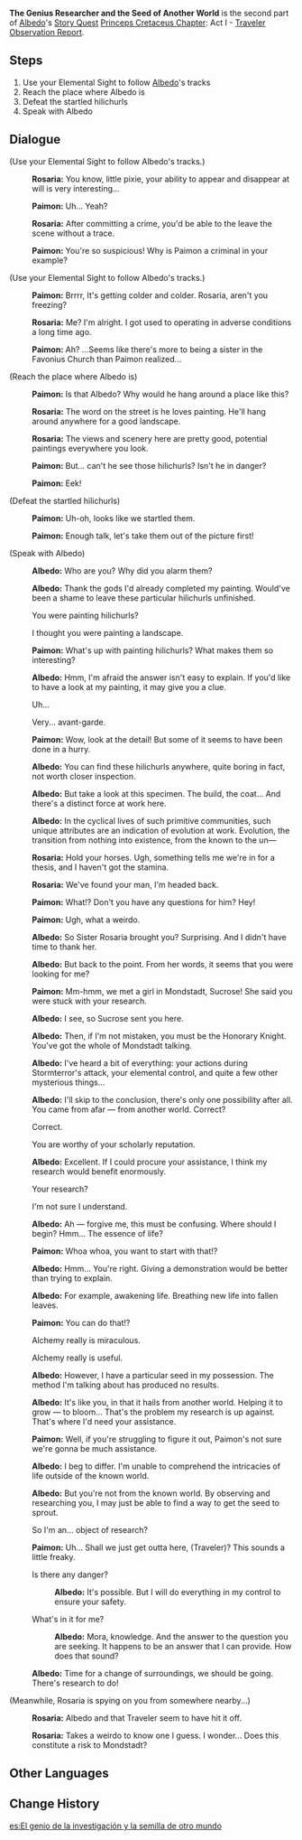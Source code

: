 {{Quest Infobox
|id            = 11041
|type          = Story
|chapter       = Princeps Cretaceus Chapter
|actNum        = I
|part          = 2
|act           = Traveler Observation Report
|character     = Albedo
|description   = While searching for [[Albedo]], you encounter an odd-looking nun named [[Rosaria]]. She claims to know where Albedo is and expresses her willingness to show you the way.
|startLocation = [[Snow-Covered Path]], [[Mondstadt]]
|prev          = The Rumored Alchemist
|next          = The First Experiment: Elements
|exp           = 375
|mora          = 22,000
|other         = {{Card|Hero's Wit|2}}{{Card|Mystic Enhancement Ore|5}}
|characters    = Albedo; Paimon; Rosaria; Traveler
|voiced        = yes
}}
'''The Genius Researcher and the Seed of Another World''' is the second part of [[Albedo]]'s [[Story Quest]] [[Princeps Cretaceus Chapter]]: Act I - [[Traveler Observation Report]].

==Steps==
#Use your Elemental Sight to follow [[Albedo]]'s tracks
#Reach the place where Albedo is
#Defeat the startled hilichurls
#Speak with Albedo

==Dialogue==
{{Dialogue start}}
;(Use your Elemental Sight to follow Albedo's tracks.)
:{{A|vo abdlq002 1 rosaria 01.ogg}} '''Rosaria:''' You know, little pixie, your ability to appear and disappear at will is very interesting...
:{{A|vo abdlq002 1 paimon 01.ogg}} '''Paimon:''' Uh... Yeah?
:{{A|vo abdlq002 1 rosaria 02.ogg}} '''Rosaria:''' After committing a crime, you'd be able to the leave the scene without a trace.
:{{A|vo abdlq002 1 paimon 02.ogg}} '''Paimon:''' You're so suspicious! Why is Paimon a criminal in your example?

;(Use your Elemental Sight to follow Albedo's tracks.)
:{{A|vo abdlq002 1 paimon 03.ogg}} '''Paimon:''' Brrrr, It's getting colder and colder. Rosaria, aren't you freezing?
:{{A|vo abdlq002 1 rosaria 03.ogg}} '''Rosaria:''' Me? I'm alright. I got used to operating in adverse conditions a long time ago.
:{{A|vo abdlq002 1 paimon 04.ogg}} '''Paimon:''' Ah? ...Seems like there's more to being a sister in the Favonius Church than Paimon realized...

;(Reach the place where Albedo is)
:{{A|vo abdlq002 2 paimon 01.ogg}} '''Paimon:''' Is that Albedo? Why would he hang around a place like this?
:{{A|vo abdlq002 2 rosaria 01.ogg}} '''Rosaria:''' The word on the street is he loves painting. He'll hang around anywhere for a good landscape.
:{{A|vo abdlq002 2 rosaria 02.ogg}} '''Rosaria:''' The views and scenery here are pretty good, potential paintings everywhere you look.
:{{A|vo abdlq002 2 paimon 02.ogg}} '''Paimon:''' But... can't he see those hilichurls? Isn't he in danger?
:{{A|vo abdlq002 2 paimon 03.ogg}} '''Paimon:''' Eek!

;(Defeat the startled hilichurls)
:{{A|vo abdlq002 3 paimon 01.ogg}} '''Paimon:''' Uh-oh, looks like we startled them.
:{{A|vo abdlq002 3 paimon 02.ogg}} '''Paimon:''' Enough talk, let's take them out of the picture first!

;(Speak with Albedo)
:{{A|vo abdlq002 4 albedo 01.ogg}} '''Albedo:''' Who are you? Why did you alarm them?
:{{A|vo abdlq002 4 albedo 02.ogg}} '''Albedo:''' Thank the gods I'd already completed my painting. Would've been a shame to leave these particular hilichurls unfinished.
:{{DIcon}} You were painting hilichurls?
:{{DIcon}} I thought you were painting a landscape.
:{{A|vo abdlq002 4 paimon 01.ogg}} '''Paimon:''' What's up with painting hilichurls? What makes them so interesting?
:{{A|vo abdlq002 4 albedo 03.ogg}} '''Albedo:''' Hmm, I'm afraid the answer isn't easy to explain. If you'd like to have a look at my painting, it may give you a clue.
:{{DIcon}} Uh...
:{{DIcon}} Very... avant-garde.
:{{A|vo abdlq002 4 paimon 02.ogg}} '''Paimon:''' Wow, look at the detail! But some of it seems to have been done in a hurry.
:{{A|vo abdlq002 4 albedo 04.ogg}} '''Albedo:''' You can find these hilichurls anywhere, quite boring in fact, not worth closer inspection.
:{{A|vo abdlq002 4 albedo 05.ogg}} '''Albedo:''' But take a look at this specimen. The build, the coat... And there's a distinct force at work here.
:{{A|vo abdlq002 4 albedo 06.ogg}} '''Albedo:''' In the cyclical lives of such primitive communities, such unique attributes are an indication of evolution at work. Evolution, the transition from nothing into existence, from the known to the un&mdash;
:{{A|vo abdlq002 4 rosaria 01.ogg}} '''Rosaria:''' Hold your horses. Ugh, something tells me we're in for a thesis, and I haven't got the stamina.
:{{A|vo abdlq002 4 rosaria 02.ogg}} '''Rosaria:''' We've found your man, I'm headed back.
:{{A|vo abdlq002 4 paimon 03.ogg}} '''Paimon:''' What!? Don't you have any questions for him? Hey!
:{{A|vo abdlq002 4 paimon 04.ogg}} '''Paimon:''' Ugh, what a weirdo.
:{{A|vo abdlq002 4 albedo 07.ogg}} '''Albedo:''' So Sister Rosaria brought you? Surprising. And I didn't have time to thank her.
:{{A|vo abdlq002 4 albedo 08.ogg}} '''Albedo:''' But back to the point. From her words, it seems that you were looking for me?
:{{A|vo abdlq002 4 paimon 05.ogg}} '''Paimon:''' Mm-hmm, we met a girl in Mondstadt, Sucrose! She said you were stuck with your research.
:{{A|vo abdlq002 4 albedo 09.ogg}} '''Albedo:''' I see, so Sucrose sent you here.
:{{A|vo abdlq002 4 albedo 10.ogg}} '''Albedo:''' Then, if I'm not mistaken, you must be the Honorary Knight. You've got the whole of Mondstadt talking.
:{{A|vo abdlq002 4 albedo 11.ogg}} '''Albedo:''' I've heard a bit of everything: your actions during Stormterror's attack, your elemental control, and quite a few other mysterious things...
:{{A|vo abdlq002 4 albedo 12.ogg}} '''Albedo:''' I'll skip to the conclusion, there's only one possibility after all. You came from afar &mdash; from another world. Correct?
:{{DIcon}} Correct.
:{{DIcon}} You are worthy of your scholarly reputation.
:{{A|vo abdlq002 4 albedo 13.ogg}} '''Albedo:''' Excellent. If I could procure your assistance, I think my research would benefit enormously.
:{{DIcon}} Your research?
:{{DIcon}} I'm not sure I understand.
:{{A|vo abdlq002 4 albedo 14.ogg}} '''Albedo:''' Ah &mdash; forgive me, this must be confusing. Where should I begin? Hmm... The essence of life?
:{{A|vo abdlq002 4 paimon 06.ogg}} '''Paimon:''' Whoa whoa, you want to start with that!?
:{{A|vo abdlq002 4 albedo 15.ogg}} '''Albedo:''' Hmm... You're right. Giving a demonstration would be better than trying to explain.
:{{A|vo abdlq002 4 albedo 16.ogg}} '''Albedo:''' For example, awakening life. Breathing new life into fallen leaves.
:{{A|vo abdlq002 4 paimon 07.ogg}} '''Paimon:''' You can do that!?
:{{DIcon}} Alchemy really is miraculous.
:{{DIcon}} Alchemy really is useful.
:{{A|vo abdlq002 4 albedo 17.ogg}} '''Albedo:''' However, I have a particular seed in my possession. The method I'm talking about has produced no results.
:{{A|vo abdlq002 4 albedo 18.ogg}} '''Albedo:''' It's like you, in that it hails from another world. Helping it to grow &mdash; to bloom... That's the problem my research is up against. That's where I'd need your assistance.
:{{A|vo abdlq002 4 paimon 08.ogg}} '''Paimon:''' Well, if you're struggling to figure it out, Paimon's not sure we're gonna be much assistance.
:{{A|vo abdlq002 4 albedo 19.ogg}} '''Albedo:''' I beg to differ. I'm unable to comprehend the intricacies of life outside of the known world.
:{{A|vo abdlq002 4 albedo 20.ogg}} '''Albedo:''' But you're not from the known world. By observing and researching you, I may just be able to find a way to get the seed to sprout.
:{{DIcon}} So I'm an... object of research?
:{{A|vo abdlq002 4 paimon 09.ogg}} '''Paimon:''' Uh... Shall we just get outta here, (Traveler)? This sounds a little freaky.
:{{DIcon}} Is there any danger?
::{{A|vo abdlq002 4 albedo 21a.ogg}} '''Albedo:''' It's possible. But I will do everything in my control to ensure your safety.
:{{DIcon}} What's in it for me?
::{{A|vo abdlq002 4 albedo 21b.ogg}} '''Albedo:''' Mora, knowledge. And the answer to the question you are seeking. It happens to be an answer that I can provide. How does that sound?
:{{A|vo abdlq002 4 albedo 22.ogg}} '''Albedo:''' Time for a change of surroundings, we should be going. There's research to do!

;(Meanwhile, Rosaria is spying on you from somewhere nearby...)
:{{A|vo abdlq002 4 rosaria 03.ogg}} '''Rosaria:''' Albedo and that Traveler seem to have hit it off.
:{{A|vo abdlq002 4 rosaria 04.ogg}} '''Rosaria:''' Takes a weirdo to know one I guess. I wonder... Does this constitute a risk to Mondstadt?
{{Dialogue end}}

==Other Languages==
{{Other Languages
|en      = The Genius Researcher and the Seed of Another World
|zhs     = 天才学者与异世之种
|zhs_rm  = Tiāncái Xuézhe Yǔ Yìshì zhī Zhǒng
|zht     = 天才學者與異世之種
|zht_rm  = Tiāncái Xuézhe Yǔ Yìshì zhī Zhǒng
|zh_tl   = The Genius Scholar and the Seed of Another World
|ja      = 天才学者と異世界の種
|ja_rm   = Tensai Gakusha to Isekai no Tane
|ja_tl   = The Genius Scholar and the Seed of Another World
|ko      = 천재 학자와 다른 세계에서 온 씨앗
|ko_rm   = Cheonjae Hakja-wa Dareun Segye-eseo On Ssi'at
|ko_tl   = The Genius Scholar and the Seed from Another World
|es      = El genio de la investigación y la semilla de otro mundo
|es_tl   = 
|fr      = Érudit de génie et graine d'un autre monde
|fr_tl   = Genius Scholar and Seed of Another World
|ru      = Гениальный учёный и семя из другого мира
|ru_tl   = The Genius Researcher and the Seed of Another World
|th      = นักวิชาการอัจฉริยะและเมล็ดพันธุ์จากต่างโลก
|th_rm   = 
|th_tl   = 
|vi      = Học Giả Thiên Tài và Hạt Giống Dị Thế
|vi_tl   = 
|de      = Der geniale Gelehrte und der Samen einer anderen Welt
|de_tl   = The Genius Scholar and the Seed of Another World
|id      = Pelajar Jenius dan Benih dari Dunia Lain
|id_tl   = Genius Scholar and Seed from Another World
|pt      = O Pesquisador Genial e a Semente de Outro Mundo
|pt_tl   = The Genius Researcher and the Seed of Another World
}}

==Change History==
{{Change History|1.2}}

[[es:El genio de la investigación y la semilla de otro mundo]]